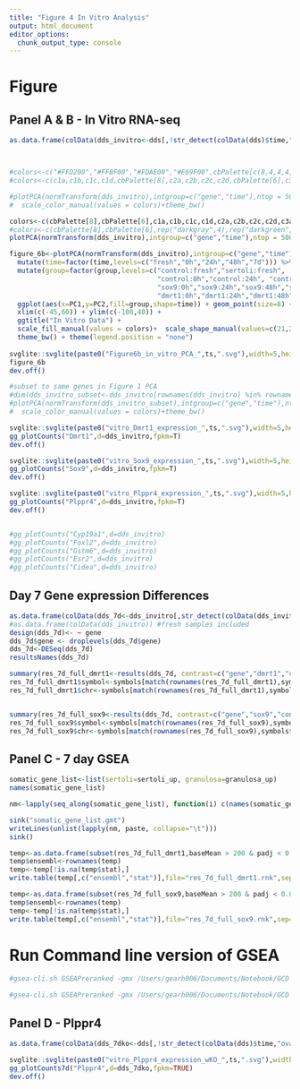 ```yaml
---
title: "Figure 4 In Vitro Analysis"
output: html_document
editor_options: 
  chunk_output_type: console
---
```



# Figure

## Panel A & B - In Vitro RNA-seq
```r

as.data.frame(colData(dds_invitro<-dds[,!str_detect(colData(dds)$time,"ovary|testis") & !str_detect(colData(dds)$batch,"GW") ]))



#colors<-c("#FFD200","#FFBF00","#FDAE00","#E69F00",cbPalette[c(8,4,4,4,4,6,5,5,5,5)])
#colors<-c(c1a,c1b,c1c,c1d,cbPalette[8],c2a,c2b,c2c,c2d,cbPalette[6],c3a,c3b,c3c,c3d,"pink","blue")

#plotPCA(normTransform(dds_invitro),intgroup=c("gene","time"),ntop = 500)+
#  scale_color_manual(values = colors)+theme_bw()  

colors<-c(cbPalette[8],cbPalette[6],c1a,c1b,c1c,c1d,c2a,c2b,c2c,c2d,c3a,c3b,c3c,c3d)
#colors<-c(cbPalette[8],cbPalette[6],rep("darkgray",4),rep("darkgreen",4),rep("#549EC9",4))
plotPCA(normTransform(dds_invitro),intgroup=c("gene","time"),ntop = 500,returnData=F)

figure_6b<-plotPCA(normTransform(dds_invitro),intgroup=c("gene","time"),ntop = 500,returnData=T) %>% 
  mutate(time=factor(time,levels=c("fresh","0h","24h","48h","7d"))) %>% 
  mutate(group=factor(group,levels=c("control:fresh","sertoli:fresh",
                                     "control:0h","control:24h", "control:48h", "control:7d",
                                     "sox9:0h","sox9:24h","sox9:48h","sox9:7d",
                                     "dmrt1:0h","dmrt1:24h","dmrt1:48h","dmrt1:7d"))) %>% 
  ggplot(aes(x=PC1,y=PC2,fill=group,shape=time)) + geom_point(size=8) +
  xlim(c(-45,60)) + ylim(c(-100,40)) +
  ggtitle("In Vitro Data") +
  scale_fill_manual(values = colors)+  scale_shape_manual(values=c(21,21,23,22,24)) +
  theme_bw() + theme(legend.position = "none")
 
svglite::svglite(paste0("Figure6b_in_vitro_PCA_",ts,".svg"),width=5,height=4.5)
figure_6b
dev.off()

#subset to same genes in Figure 1 PCA
#dim(dds_invitro_subset<-dds_invitro[rownames(dds_invitro) %in% rownames(dds_gonad_subset),])
#plotPCA(normTransform(dds_invitro_subset),intgroup=c("gene","time"),ntop = Inf )+
#  scale_color_manual(values = colors)+theme_bw()

svglite::svglite(paste0("vitro_Dmrt1_expression_",ts,".svg"),width=5,height=3)
gg_plotCounts("Dmrt1",d=dds_invitro,fpkm=T)
dev.off()

svglite::svglite(paste0("vitro_Sox9_expression_",ts,".svg"),width=5,height=3)
gg_plotCounts("Sox9",d=dds_invitro,fpkm=T)
dev.off()

svglite::svglite(paste0("vitro_Plppr4_expression_",ts,".svg"),width=5,height=3)
gg_plotCounts("Plppr4",d=dds_invitro,fpkm=T)
dev.off()


#gg_plotCounts("Cyp19a1",d=dds_invitro)
#gg_plotCounts("Foxl2",d=dds_invitro)
#gg_plotCounts("Gstm6",d=dds_invitro)
#gg_plotCounts("Esr2",d=dds_invitro)
#gg_plotCounts("Cidea",d=dds_invitro)

```

## Day 7 Gene expression Differences
```r
as.data.frame(colData(dds_7d<-dds_invitro[,str_detect(colData(dds_invitro)$time,"7d")]))
#as.data.frame(colData(dds_invitro)) #fresh samples included
design(dds_7d)<- ~ gene
dds_7d$gene <- droplevels(dds_7d$gene)
dds_7d<-DESeq(dds_7d)
resultsNames(dds_7d)

summary(res_7d_full_dmrt1<-results(dds_7d, contrast=c("gene","dmrt1","control"),alpha=0.05))
res_7d_full_dmrt1$symbol<-symbols[match(rownames(res_7d_full_dmrt1),symbols$gene_id),]$gene_name
res_7d_full_dmrt1$chr<-symbols[match(rownames(res_7d_full_dmrt1),symbols$gene_id),]$chr


summary(res_7d_full_sox9<-results(dds_7d, contrast=c("gene","sox9","control"),alpha=0.05))
res_7d_full_sox9$symbol<-symbols[match(rownames(res_7d_full_sox9),symbols$gene_id),]$gene_name
res_7d_full_sox9$chr<-symbols[match(rownames(res_7d_full_sox9),symbols$gene_id),]$chr
```

## Panel C - 7 day GSEA
```r
somatic_gene_list<-list(sertoli=sertoli_up, granulosa=granulosa_up)
names(somatic_gene_list)

nm<-lapply(seq_along(somatic_gene_list), function(i) c(names(somatic_gene_list)[[i]],"NA", somatic_gene_list[[i]]))

sink("somatic_gene_list.gmt")
writeLines(unlist(lapply(nm, paste, collapse="\t")))
sink()

temp<-as.data.frame(subset(res_7d_full_dmrt1,baseMean > 200 & padj < 0.05) )
temp$ensembl<-rownames(temp)
temp<-temp[!is.na(temp$stat),]
write.table(temp[,c("ensembl","stat")],file="res_7d_full_dmrt1.rnk",sep="\t",quote=F,col.names=F,row.names = F)

temp<-as.data.frame(subset(res_7d_full_sox9,baseMean > 200 & padj < 0.05) )
temp$ensembl<-rownames(temp)
temp<-temp[!is.na(temp$stat),]
write.table(temp[,c("ensembl","stat")],file="res_7d_full_sox9.rnk",sep="\t",quote=F,col.names=F,row.names = F)

```


# Run Command line version of GSEA
```r

#gsea-cli.sh GSEAPreranked -gmx /Users/gearh006/Documents/Notebook/GCD Consultant/zarkowe0/granulosa/somatic_gene_list.gmt -collapse No_Collapse -mode Max_probe -norm meandiv -nperm 1000 -rnk /Users/gearh006/Documents/Notebook/GCD Consultant/zarkowe0/granulosa/res_7d_full_dmrt1.rnk -scoring_scheme classic -rpt_label dmrt1 -create_svgs true -include_only_symbols true -make_sets true -plot_top_x 20 -rnd_seed timestamp -set_max 500 -set_min 15 -zip_report false -out /Users/gearh006/Documents/Notebook/GCD Consultant/zarkowe0/granulosa

#gsea-cli.sh GSEAPreranked -gmx /Users/gearh006/Documents/Notebook/GCD Consultant/zarkowe0/granulosa/somatic_gene_list.gmt -collapse No_Collapse -mode Max_probe -norm meandiv -nperm 1000 -rnk /Users/gearh006/Documents/Notebook/GCD Consultant/zarkowe0/granulosa/res_7d_full_sox9.rnk -scoring_scheme classic -rpt_label sox9 -create_svgs true -include_only_symbols true -make_sets true -plot_top_x 20 -rnd_seed timestamp -set_max 500 -set_min 15 -zip_report false -out /Users/gearh006/Documents/Notebook/GCD Consultant/zarkowe0/granulosa

```

## Panel D - Plppr4

```r
as.data.frame(colData(dds_7dko<-dds[,!str_detect(colData(dds)$time,"ovary|testis") & str_detect(colData(dds)$time,"7d|fresh" )  ]))

svglite::svglite(paste0("vitro_Plppr4_expression_wKO_",ts,".svg"),width=5,height=7)
gg_plotCounts7d("Plppr4",d=dds_7dko,fpkm=TRUE)
dev.off()
```


